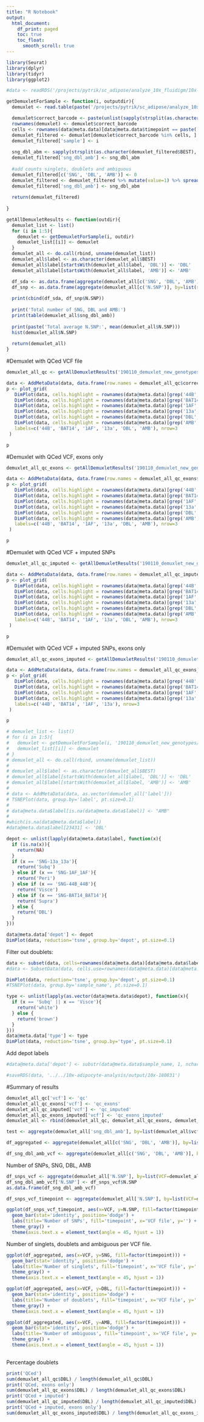 ```yaml
---
title: "R Notebook"
output:
  html_document:
    df_print: paged
    toc: true
    toc_float: 
      smooth_scroll: true
---
```




```r
library(Seurat)
library(dplyr)
library(tidyr)
library(ggplot2)
```

```r
#data <- readRDS('/projects/pytrik/sc_adipose/analyze_10x_fluidigm/10x-adipocyte-analysis/output/10x-180831')
```

```r
getDemuxletForSample <- function(i, outputdir){
  demuxlet <- read.table(paste('/projects/pytrik/sc_adipose/analyze_10x_fluidigm/old/data/demuxlet/', outputdir, '/180831_10x_s', i, '.best', sep=''), header=T)

  demuxlet$correct_barcode <- paste(unlist(sapply(strsplit(as.character(demuxlet$BARCODE), '-'), '[[', 1)), '-', i, sep='')
  rownames(demuxlet) <- demuxlet$correct_barcode
  cells <- rownames(data@meta.data)[data@meta.data$timepoint == paste('T', i, sep='')]
  demuxlet_filtered <- demuxlet[demuxlet$correct_barcode %in% cells, ]
  demuxlet_filtered['sample'] <- i
  
  sng_dbl_abm <- sapply(strsplit(as.character(demuxlet_filtered$BEST), '-'), '[[', 1)
  demuxlet_filtered['sng_dbl_amb'] <- sng_dbl_abm
  
  #add counts singlets, doublets and ambiguous
  demuxlet_filtered[c('SNG', 'DBL', 'AMB')] <- 0
  demuxlet_filtered <- demuxlet_filtered %>% mutate(value=1) %>% spread(sng_dbl_amb, value, fill=0)
  demuxlet_filtered['sng_dbl_amb'] <- sng_dbl_abm
  
  return(demuxlet_filtered)
  
}

getAllDemuxletResults <- function(outdir){
  demuxlet_list <- list()
  for (i in 1:5){
    demuxlet <- getDemuxletForSample(i, outdir)
    demuxlet_list[[i]] <- demuxlet
  }
  demuxlet_all <- do.call(rbind, unname(demuxlet_list))
  demuxlet_all$label <- as.character(demuxlet_all$BEST)
  demuxlet_all$label[startsWith(demuxlet_all$label, 'DBL')] <- 'DBL'
  demuxlet_all$label[startsWith(demuxlet_all$label, 'AMB')] <- 'AMB'

  df_sda <- as.data.frame(aggregate(demuxlet_all[c('SNG', 'DBL', 'AMB')], by=list(sample=demuxlet_all$sample), FUN=sum))
  df_snp <- as.data.frame(aggregate(demuxlet_all[c('N.SNP')], by=list(sample=demuxlet_all$sample), FUN=mean))
  
  print(cbind(df_sda, df_snp$N.SNP))
  
  print('Total number of SNG, DBL and AMB:')
  print(table(demuxlet_all$sng_dbl_amb))
  
  print(paste('Total average N.SNP:', mean(demuxlet_all$N.SNP)))
  hist(demuxlet_all$N.SNP)
  
  return(demuxlet_all)
}

```


#Demuxlet with QCed VCF file

```r
demuxlet_all_qc <- getAllDemuxletResults('190110_demuxlet_new_genotypes/demuxlet_out/demuxlet_plink_bed-updated')
```

```r
data <- AddMetaData(data, data.frame(row.names = demuxlet_all_qc$correct_barcode, label=demuxlet_all_qc$label))
p <- plot_grid(
   DimPlot(data, cells.highlight = rownames(data@meta.data)[grep('44B', data@meta.data$label)], reduction.use='tsne', cols.use='gray', cols.highlight = 'blue'),
   DimPlot(data, cells.highlight = rownames(data@meta.data)[grep('BAT14', data@meta.data$label)], reduction.use='tsne', cols.use='gray', cols.highlight = 'blue'),
   DimPlot(data, cells.highlight = rownames(data@meta.data)[grep('1AF', data@meta.data$label)], reduction.use='tsne', cols.use='gray', cols.highlight = 'blue'),
   DimPlot(data, cells.highlight = rownames(data@meta.data)[grep('13a', data@meta.data$label)], reduction.use='tsne', cols.use='gray', cols.highlight = 'blue'),
   DimPlot(data, cells.highlight = rownames(data@meta.data)[grep('DBL', data@meta.data$label)], reduction.use='tsne', cols.use='gray', cols.highlight = 'blue'),
   DimPlot(data, cells.highlight = rownames(data@meta.data)[grep('AMB', data@meta.data$label)], reduction.use='tsne', cols.use='gray', cols.highlight = 'blue'),
   labels=c('44B', 'BAT14', '1AF', '13a', 'DBL', 'AMB'), nrow=3
 )
```

```r
p
```


#Demuxlet with QCed VCF, exons only

```r
demuxlet_all_qc_exons <- getAllDemuxletResults('190110_demuxlet_new_genotypes/demuxlet_out/demuxlet_plink_bed-updated.exon_only.recode')
```

```r
data <- AddMetaData(data, data.frame(row.names = demuxlet_all_qc_exons$correct_barcode, label=demuxlet_all_qc_exons$label))
p <- plot_grid(
   DimPlot(data, cells.highlight = rownames(data@meta.data)[grep('44B', data@meta.data$label)], reduction.use='tsne', cols.use='gray', cols.highlight = 'blue'),
   DimPlot(data, cells.highlight = rownames(data@meta.data)[grep('BAT14', data@meta.data$label)], reduction.use='tsne', cols.use='gray', cols.highlight = 'blue'),
   DimPlot(data, cells.highlight = rownames(data@meta.data)[grep('1AF', data@meta.data$label)], reduction.use='tsne', cols.use='gray', cols.highlight = 'blue'),
   DimPlot(data, cells.highlight = rownames(data@meta.data)[grep('13a', data@meta.data$label)], reduction.use='tsne', cols.use='gray', cols.highlight = 'blue'),
   DimPlot(data, cells.highlight = rownames(data@meta.data)[grep('DBL', data@meta.data$label)], reduction.use='tsne', cols.use='gray', cols.highlight = 'blue'),
   DimPlot(data, cells.highlight = rownames(data@meta.data)[grep('AMB', data@meta.data$label)], reduction.use='tsne', cols.use='gray', cols.highlight = 'blue'),
   labels=c('44B', 'BAT14', '1AF', '13a', 'DBL', 'AMB'), nrow=3
 )

```


```r
p
```


#Demuxlet with QCed VCF + imputed SNPs

```r
demuxlet_all_qc_imputed <- getAllDemuxletResults('190110_demuxlet_new_genotypes/demuxlet_out/demuxlet_chr1_22_combined.qc_r2_maf.recode')
```

```r
data <- AddMetaData(data, data.frame(row.names = demuxlet_all_qc_imputed$correct_barcode, label=demuxlet_all_qc_imputed$label))
p <- plot_grid(
   DimPlot(data, cells.highlight = rownames(data@meta.data)[grep('44B', data@meta.data$label)], reduction.use='tsne', cols.use='gray', cols.highlight = 'blue'),
   DimPlot(data, cells.highlight = rownames(data@meta.data)[grep('BAT14', data@meta.data$label)], reduction.use='tsne', cols.use='gray', cols.highlight = 'blue'),
   DimPlot(data, cells.highlight = rownames(data@meta.data)[grep('1AF', data@meta.data$label)], reduction.use='tsne', cols.use='gray', cols.highlight = 'blue'),
   DimPlot(data, cells.highlight = rownames(data@meta.data)[grep('13a', data@meta.data$label)], reduction.use='tsne', cols.use='gray', cols.highlight = 'blue'),
   DimPlot(data, cells.highlight = rownames(data@meta.data)[grep('DBL', data@meta.data$label)], reduction.use='tsne', cols.use='gray', cols.highlight = 'blue'),
   DimPlot(data, cells.highlight = rownames(data@meta.data)[grep('AMB', data@meta.data$label)], reduction.use='tsne', cols.use='gray', cols.highlight = 'blue'),
   labels=c('44B', 'BAT14', '1AF', '13a', 'DBL', 'AMB'), nrow=3
 )

```


```r
p
```


#Demuxlet with QCed VCF + imputed SNPs, exons only

```r
demuxlet_all_qc_exons_imputed <- getAllDemuxletResults('190110_demuxlet_new_genotypes/demuxlet_out/demuxlet_chr1_22_combined.qc_r2_maf_exon.recode')
```

 
```r
data <- AddMetaData(data, data.frame(row.names = demuxlet_all_qc_exons_imputed$correct_barcode, label=demuxlet_all_qc_exons_imputed$label))
p <- plot_grid(
   DimPlot(data, cells.highlight = rownames(data@meta.data)[grep('44B', data@meta.data$label)], reduction.use='tsne', cols.use='gray', cols.highlight = 'blue'),
   DimPlot(data, cells.highlight = rownames(data@meta.data)[grep('BAT14', data@meta.data$label)], reduction.use='tsne', cols.use='gray', cols.highlight = 'blue'),
   DimPlot(data, cells.highlight = rownames(data@meta.data)[grep('1AF', data@meta.data$label)], reduction.use='tsne', cols.use='gray', cols.highlight = 'blue'),
   DimPlot(data, cells.highlight = rownames(data@meta.data)[grep('13a', data@meta.data$label)], reduction.use='tsne', cols.use='gray', cols.highlight = 'blue'),
   labels=c('44B', 'BAT14', '1AF', '13a'), nrow=3
 )

```


```r
p

```




```r

# demuxlet_list <- list()
# for (i in 1:5){
#   demuxlet <- getDemuxletForSample(i, '190110_demuxlet_new_genotypes/demuxlet_out/demuxlet_plink_bed-updated.exon_only.recode')
#   demuxlet_list[[i]] <- demuxlet
# }
# demuxlet_all <- do.call(rbind, unname(demuxlet_list))
# 
# demuxlet_all$label <- as.character(demuxlet_all$BEST)
# demuxlet_all$label[startsWith(demuxlet_all$label, 'DBL')] <- 'DBL'
# demuxlet_all$label[startsWith(demuxlet_all$label, 'AMB')] <- 'AMB'
# 
# data <- AddMetaData(data, as.vector(demuxlet_all['label']))
# TSNEPlot(data, group.by='label', pt.size=0.1)
# 
# data@meta.data$label[is.na(data@meta.data$label)] <- "AMB"
# 
#which(is.na(data@meta.data$label))
#data@meta.data$label[23431] <- 'DBL'

depot <- unlist(lapply(data@meta.data$label, function(x){
  if (is.na(x)){
    return(NA)
  }
  if (x == 'SNG-13a_13a'){
    return('Subq')
  } else if (x == 'SNG-1AF_1AF'){
    return('Peri')
  } else if (x == 'SNG-44B_44B'){
    return('Visce')
  } else if (x == 'SNG-BAT14_BAT14'){
    return('Supra')
  } else {
    return('DBL')
  }
}))

data@meta.data['depot'] <- depot
DimPlot(data, reduction='tsne', group.by='depot', pt.size=0.1)
```

Filter out doublets:

```r
data <- subset(data, cells=rownames(data@meta.data)[data@meta.data$label != 'DBL'])
#data <- SubsetData(data, cells.use=rownames(data@meta.data)[data@meta.data$label != 'DBL'])
```

```r
DimPlot(data, reduction='tsne', group.by='depot', pt.size=0.1)
#TSNEPlot(data, group.by='sample_name', pt.size=0.1)
```

```r
type <- unlist(lapply(as.vector(data@meta.data$depot), function(x){
  if (x == 'Subq' || x == 'Visce'){
    return('white')
  } else {
    return('brown')
  }
}))
data@meta.data['type'] <- type
DimPlot(data, reduction='tsne', group.by='type', pt.size=0.1)
```

Add depot labels

```r
#data@meta.data['depot'] <- substr(data@meta.data$sample_name, 1, nchar(data@meta.data$sample_name)-2)
```


```r
#saveRDS(data, '../../10x-adipocyte-analysis/output/10x-180831')

```


#Summary of results

```r
demuxlet_all_qc['vcf'] <- 'qc'
demuxlet_all_qc_exons['vcf'] <- 'qc_exons'
demuxlet_all_qc_imputed['vcf'] <- 'qc_imputed'
demuxlet_all_qc_exons_imputed['vcf'] <- 'qc_exons_imputed'
demuxlet_all <- rbind(demuxlet_all_qc, demuxlet_all_qc_exons, demuxlet_all_qc_exons_imputed, demuxlet_all_qc_imputed)

test <- aggregate(demuxlet_all['sng_dbl_amb'], by=list(demuxlet_all$vcf, demuxlet_all$sng_dbl_amb), FUN=length)

df_aggregated <- aggregate(demuxlet_all[c('SNG', 'DBL', 'AMB')], by=list(VCF=demuxlet_all$vcf, timepoint=demuxlet_all$sample), FUN=sum)

df_sng_dbl_amb_vcf <- aggregate(demuxlet_all[c('SNG', 'DBL', 'AMB')], by=list(VCF=demuxlet_all$vcf), FUN=sum)
```

Number of SNPs, SNG, DBL, AMB

```r
df_snps_vcf <- aggregate(demuxlet_all['N.SNP'], by=list(VCF=demuxlet_all$vcf), FUN=mean)
df_sng_dbl_amb_vcf['N.SNP'] <- df_snps_vcf$N.SNP
as.data.frame(df_sng_dbl_amb_vcf)
```

```r
df_snps_vcf_timepoint <- aggregate(demuxlet_all['N.SNP'], by=list(VCF=demuxlet_all$vcf, timepoint=demuxlet_all$sample), FUN=mean)

ggplot(df_snps_vcf_timepoint, aes(x=VCF, y=N.SNP, fill=factor(timepoint))) + 
  geom_bar(stat='identity', position='dodge') +
  labs(title='Number of SNPs', fill='timepoint', x='VCF file', y='') +
  theme_gray() +
  theme(axis.text.x = element_text(angle = 45, hjust = 1)) 
```

Number of singlets, doublets and ambiguous per VCF file.


```r
ggplot(df_aggregated, aes(x=VCF, y=SNG, fill=factor(timepoint))) + 
  geom_bar(stat='identity', position='dodge') +
  labs(title='Number of singlets', fill='timepoint', x='VCF file', y='') +
  theme_gray() +
  theme(axis.text.x = element_text(angle = 45, hjust = 1))

```

```r
ggplot(df_aggregated, aes(x=VCF, y=DBL, fill=factor(timepoint))) + 
  geom_bar(stat='identity', position='dodge') +
  labs(title='Number of doublets', fill='timepoint', x='VCF file', y='') +
  theme_gray() +
  theme(axis.text.x = element_text(angle = 45, hjust = 1))
```

```r
ggplot(df_aggregated, aes(x=VCF, y=AMB, fill=factor(timepoint))) + 
  geom_bar(stat='identity', position='dodge') +
  labs(title='Number of ambiguous', fill='timepoint', x='VCF file', y='') +
  theme_gray() +
  theme(axis.text.x = element_text(angle = 45, hjust = 1))
  
```

Percentage doublets

```r
print('QCed')
sum(demuxlet_all_qc$DBL) / length(demuxlet_all_qc$DBL)
print('QCed, exons only')
sum(demuxlet_all_qc_exons$DBL) / length(demuxlet_all_qc_exons$DBL)
print('QCed + imputed')
sum(demuxlet_all_qc_imputed$DBL) / length(demuxlet_all_qc_imputed$DBL)
print('QCed + imputed, exons only')
sum(demuxlet_all_qc_exons_imputed$DBL) / length(demuxlet_all_qc_exons_imputed$DBL)

```

